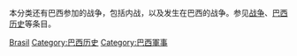 {{Catnav|頁面分類|各種主題的頁面分類|按國家分類|各國軍事|巴西軍事}}
{{Catnav|頁面分類|各種主題的頁面分類|按國家分類|各國軍事|各国战争}}
{{Catnav|頁面分類|各種主題的頁面分類|按國家分類|各國歷史|巴西历史}}
{{Catnav|頁面分類|历史|各國歷史|巴西历史}}
{{Catnav|頁面分類|历史|各區域的歷史|南美洲历史|巴西历史}}
{{Catnav|頁面分類|人类社会|战争|各国战争}}

本分类还有巴西参加的战争，包括内战，以及发生在巴西的战争。参见[[战争|战争]]、[[巴西历史|巴西历史]]等条目。

[[Category:南美洲各国战争|Brasil]]
[[Category:巴西历史|Category:巴西历史]]
[[Category:巴西軍事|Category:巴西軍事]]